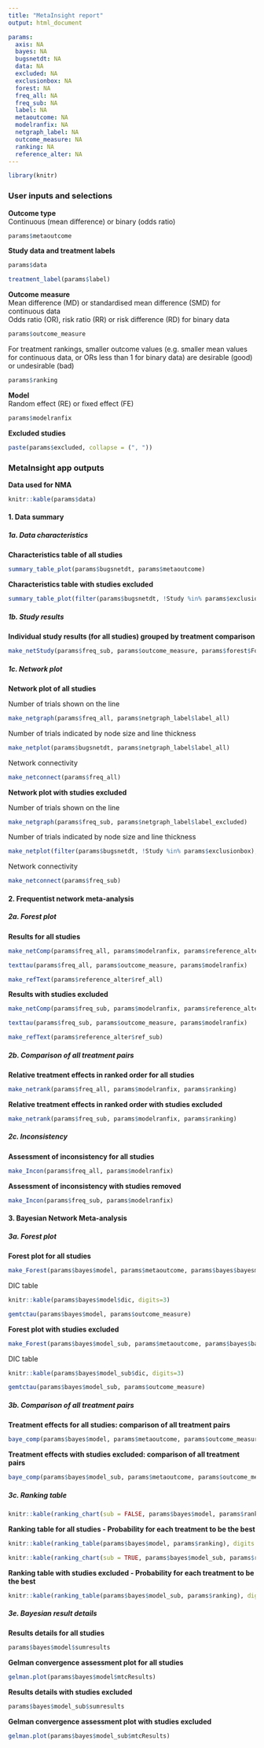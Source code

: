 ```yaml
---
title: "MetaInsight report"
output: html_document

params:
  axis: NA
  bayes: NA
  bugsnetdt: NA
  data: NA
  excluded: NA
  exclusionbox: NA
  forest: NA
  freq_all: NA
  freq_sub: NA
  label: NA
  metaoutcome: NA
  modelranfix: NA
  netgraph_label: NA
  outcome_measure: NA
  ranking: NA
  reference_alter: NA
---
```


```r
library(knitr)

```

### User inputs and selections

**Outcome type**  
Continuous (mean difference) or binary (odds ratio)

```r
params$metaoutcome
```

**Study data and treatment labels**

```r
params$data

treatment_label(params$label)
```

**Outcome measure**  
Mean difference (MD) or standardised mean difference (SMD) for continuous data  
Odds ratio (OR), risk ratio (RR) or risk difference (RD) for binary data  

```r
params$outcome_measure
```

For treatment rankings, smaller outcome values (e.g. smaller mean values for continuous data, or ORs less than 1 for binary data) are desirable (good) or undesirable (bad)

```r
params$ranking
```

**Model**  
Random effect (RE) or fixed effect (FE)

```r
params$modelranfix
```

**Excluded studies**

```r
paste(params$excluded, collapse = (", "))
```

### MetaInsight app outputs

**Data used for NMA**

```r
knitr::kable(params$data)
```


#### 1. Data summary

##### 1a. Data characteristics

**Characteristics table of all studies**

```r
summary_table_plot(params$bugsnetdt, params$metaoutcome)
```

**Characteristics table with studies excluded**

```r
summary_table_plot(filter(params$bugsnetdt, !Study %in% params$exclusionbox), params$metaoutcome)
```

##### 1b. Study results  

**Individual study results (for all studies) grouped by treatment comparison**

```r
make_netStudy(params$freq_sub, params$outcome_measure, params$forest$ForestHeader, params$forest$ForestTitle)
```

##### 1c. Network plot  

**Network plot of all studies**

Number of trials shown on the line

```r
make_netgraph(params$freq_all, params$netgraph_label$label_all)
```

Number of trials indicated by node size and line thickness

```r
make_netplot(params$bugsnetdt, params$netgraph_label$label_all)
```

Network connectivity

```r
make_netconnect(params$freq_all)
```

**Network plot with studies excluded**   

Number of trials shown on the line

```r
make_netgraph(params$freq_sub, params$netgraph_label$label_excluded)
```

Number of trials indicated by node size and line thickness

```r
make_netplot(filter(params$bugsnetdt, !Study %in% params$exclusionbox), params$netgraph_label$label_all)
```

Network connectivity

```r
make_netconnect(params$freq_sub)
```

#### 2. Frequentist network meta-analysis

##### 2a. Forest plot 

**Results for all studies**

```r
make_netComp(params$freq_all, params$modelranfix, params$reference_alter$ref_all, params$axis$freqmin, params$axis$freqmax)

texttau(params$freq_all, params$outcome_measure, params$modelranfix)

make_refText(params$reference_alter$ref_all)
```

**Results with studies excluded**

```r
make_netComp(params$freq_sub, params$modelranfix, params$reference_alter$ref_sub, params$axis$freqmin_sub, params$axis$freqmax_sub)

texttau(params$freq_sub, params$outcome_measure, params$modelranfix)

make_refText(params$reference_alter$ref_sub)
```

##### 2b. Comparison of all treatment pairs

**Relative treatment effects in ranked order for all studies**

```r
make_netrank(params$freq_all, params$modelranfix, params$ranking)
```

**Relative treatment effects in ranked order with studies excluded**

```r
make_netrank(params$freq_sub, params$modelranfix, params$ranking)
```


##### 2c. Inconsistency

**Assessment of inconsistency for all studies**

```r
make_Incon(params$freq_all, params$modelranfix)
```

**Assessment of inconsistency with studies removed**

```r
make_Incon(params$freq_sub, params$modelranfix)
```

#### 3. Bayesian Network Meta-analysis

##### 3a. Forest plot 

**Forest plot for all studies**
<!-- {r eval = (params$bayes != 0)} -->

```r
make_Forest(params$bayes$model, params$metaoutcome, params$bayes$bayesmin, params$bayes$bayesmax)
```

DIC table 

```r
knitr::kable(params$bayes$model$dic, digits=3)

gemtctau(params$bayes$model, params$outcome_measure)
```


**Forest plot with studies excluded**

```r
make_Forest(params$bayes$model_sub, params$metaoutcome, params$bayes$bayesmin_sub, params$bayes$bayesmax_sub)
```

DIC table 

```r
knitr::kable(params$bayes$model_sub$dic, digits=3)

gemtctau(params$bayes$model_sub, params$outcome_measure)

```

##### 3b. Comparison of all treatment pairs

**Treatment effects for all studies: comparison of all treatment pairs**

```r
baye_comp(params$bayes$model, params$metaoutcome, params$outcome_measure)
```

**Treatment effects with studies excluded: comparison of all treatment pairs**

```r
baye_comp(params$bayes$model_sub, params$metaoutcome, params$outcome_measure)
```

##### 3c. Ranking table

```r
knitr::kable(ranking_chart(sub = FALSE, params$bayes$model, params$ranking))
```

**Ranking table for all studies - Probability for each treatment to be the best**

```r
knitr::kable(ranking_table(params$bayes$model, params$ranking), digits = 5)
```

```r
knitr::kable(ranking_chart(sub = TRUE, params$bayes$model_sub, params$ranking))
```

**Ranking table with studies excluded - Probability for each treatment to be the best**

```r
knitr::kable(ranking_table(params$bayes$model_sub, params$ranking), digits = 5)
```

##### 3e. Bayesian result details

**Results details for all studies**

```r
params$bayes$model$sumresults
```

**Gelman convergence assessment plot for all studies**

```r
gelman.plot(params$bayes$model$mtcResults)
```

**Results details with studies excluded**

```r
params$bayes$model_sub$sumresults
```

**Gelman convergence assessment plot with studies excluded**

```r
gelman.plot(params$bayes$model_sub$mtcResults)
```



